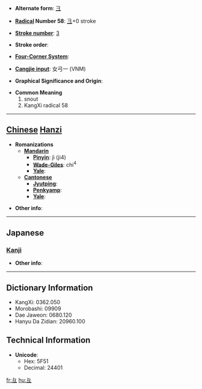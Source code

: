 * '''Alternate form''': [[彐]]

* '''[[Wiktionary:Chinese radical index| Radical]] Number 58''': [[Wiktionary:Chinese radical index 彐|彐]]+0 stroke

* '''[[Wiktionary:Chinese total strokes index|Stroke number]]''': [[Wiktionary:Chinese total strokes index 3|3]]

* '''Stroke order''': 

* '''[[Wiktionary:Chinese four corner index|Four-Corner System]]''': 

* '''[[Wiktionary:Chinese Cangjie index|Cangjie input]]''': 女弓一 (VNM)

* '''Graphical Significance and Origin''': 

* '''Common Meaning'''
*#snout
*# KangXi radical 58


----

== [[Chinese]] [[Hanzi]] ==

* '''Romanizations'''
** '''[[Mandarin]]'''
*** '''[[Pinyin]]''': jì (ji4)
*** '''[[Wade-Giles]]''': chi<sup>4</sup>
*** '''[[Yale]]''': 
** '''[[Cantonese]]'''
*** '''[[Jyutping]]''':
*** '''[[Penkyamp]]''': 
*** '''[[Yale]]''': 

* '''Other info''': 

----

==Japanese==
===[[Kanji]]===
{{kanji|on readings=[[けい]] (kei)|kun readings=}}

* '''Other info''':  

----

== Dictionary Information ==

* KangXi: 0362.050
* Morobashi: 09909
* Dae Jaweon: 0680.120
* Hanyu Da Zidian: 20960.100

== Technical Information ==

* '''Unicode''':
** Hex: 5F51
** Decimal: 24401

[[fr:彑]]
[[hu:彑]]